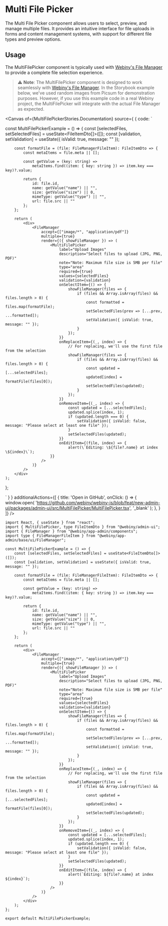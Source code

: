 

<Meta of={MultiFilePickerStories} />

# Multi File Picker

The Multi File Picker component allows users to select, preview, and manage multiple files. It provides an intuitive interface for file uploads in forms and content management systems, with support for different file types and preview options.

## Usage

The MultiFilePicker component is typically used with [Webiny's File Manager](https://www.webiny.com/enterprise-serverless-cms/file-manager) to provide a complete file selection experience.

> ⚠️ **Note**: The MultiFilePicker component is designed to work seamlessly with [Webiny's File Manager](https://www.webiny.com/enterprise-serverless-cms/file-manager).
In the Storybook example below, we've used random images from Picsum for demonstration purposes.
However, if you use this example code in a real Webiny project, the MultiFilePicker will integrate with the actual File Manager as expected.

<Canvas of={MultiFilePickerStories.Documentation} source={ { code: `

const MultiFilePickerExample = () => {
    const [selectedFiles, setSelectedFiles] = useState<FileItemDto[]>([]);
    const [validation, setValidation] = useState({ isValid: true, message: "" });

        const formatFile = (file: FileManagerFileItem): FileItemDto => {
            const metaItems = file.meta || [];

            const getValue = (key: string) =>
                metaItems.find((item: { key: string }) => item.key === key)?.value;

            return {
                id: file.id,
                name: getValue("name") || "",
                size: getValue("size") || 0,
                mimeType: getValue("type") || "",
                url: file.src || ""
            };
        };

        return (
            <div>
                <FileManager
                    accept={["image/*", "application/pdf"]}
                    multiple={true}
                    render={({ showFileManager }) => (
                        <MultiFilePicker
                            label="Upload Images"
                            description="Select files to upload (JPG, PNG, PDF)"
                            note="Note: Maximum file size is 5MB per file"
                            type="area"
                            required={true}
                            values={selectedFiles}
                            validation={validation}
                            onSelectItem={() => {
                                showFileManager(files => {
                                    if (files && Array.isArray(files) && files.length > 0) {
                                        const formatted = files.map(formatFile);
                                        setSelectedFiles(prev => [...prev, ...formatted]);
                                        setValidation({ isValid: true, message: "" });
                                    }
                                });
                            }}
                            onReplaceItem={(_, index) => {
                                // For replacing, we'll use the first file from the selection
                                showFileManager(files => {
                                    if (files && Array.isArray(files) && files.length > 0) {
                                        const updated = [...selectedFiles];
                                        updated[index] = formatFile(files[0]);
                                        setSelectedFiles(updated);
                                    }
                                });
                            }}
                            onRemoveItem={(_, index) => {
                                const updated = [...selectedFiles];
                                updated.splice(index, 1);
                                if (updated.length === 0) {
                                    setValidation({ isValid: false, message: "Please select at least one file" });
                                }
                                setSelectedFiles(updated);
                            }}
                            onEditItem={(file, index) => {
                                alert(\`Editing: \${file?.name} at index \${index}\`);
                        }}
                    />
                )}
            />
        </div>
    );
};


` } }
        additionalActions={[
            {
                title: 'Open in GitHub',
                onClick: () => {
                    window.open(
                        'https://github.com/webiny/webiny-js/blob/feat/new-admin-ui/packages/admin-ui/src/MultiFilePicker/MultiFilePicker.tsx',
                        '_blank'
                    );
                },
            }
        ]}
/>

<Controls of={MultiFilePickerStories.Documentation} />

```tsx
import React, { useState } from "react";
import { MultiFilePicker, type FileItemDto } from "@webiny/admin-ui";
import { FileManager } from "@webiny/app-admin/components";
import type { FileManagerFileItem } from "@webiny/app-admin/base/ui/FileManager";

const MultiFilePickerExample = () => {
    const [selectedFiles, setSelectedFiles] = useState<FileItemDto[]>([]);
    const [validation, setValidation] = useState({ isValid: true, message: "" });

    const formatFile = (file: FileManagerFileItem): FileItemDto => {
        const metaItems = file.meta || [];

        const getValue = (key: string) =>
            metaItems.find((item: { key: string }) => item.key === key)?.value;

        return {
            id: file.id,
            name: getValue("name") || "",
            size: getValue("size") || 0,
            mimeType: getValue("type") || "",
            url: file.src || ""
        };
    };

    return (
        <div>
            <FileManager
                accept={["image/*", "application/pdf"]}
                multiple={true}
                render={({ showFileManager }) => (
                    <MultiFilePicker
                        label="Upload Images"
                        description="Select files to upload (JPG, PNG, PDF)"
                        note="Note: Maximum file size is 5MB per file"
                        type="area"
                        required={true}
                        values={selectedFiles}
                        validation={validation}
                        onSelectItem={() => {
                            showFileManager(files => {
                                if (files && Array.isArray(files) && files.length > 0) {
                                    const formatted = files.map(formatFile);
                                    setSelectedFiles(prev => [...prev, ...formatted]);
                                    setValidation({ isValid: true, message: "" });
                                }
                            });
                        }}
                        onReplaceItem={(_, index) => {
                            // For replacing, we'll use the first file from the selection
                            showFileManager(files => {
                                if (files && Array.isArray(files) && files.length > 0) {
                                    const updated = [...selectedFiles];
                                    updated[index] = formatFile(files[0]);
                                    setSelectedFiles(updated);
                                }
                            });
                        }}
                        onRemoveItem={(_, index) => {
                            const updated = [...selectedFiles];
                            updated.splice(index, 1);
                            if (updated.length === 0) {
                                setValidation({ isValid: false, message: "Please select at least one file" });
                            }
                            setSelectedFiles(updated);
                        }}
                        onEditItem={(file, index) => {
                            alert(`Editing: ${file?.name} at index ${index}`);
                        }}
                    />
                )}
            />
        </div>
    );
};

export default MultiFilePickerExample;
```
